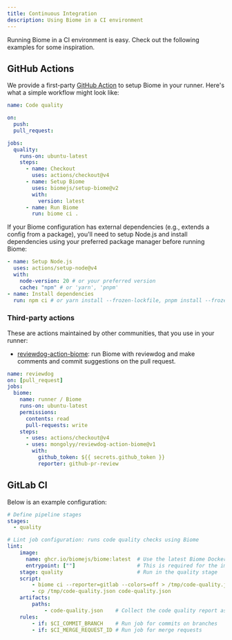 ```yaml
---
title: Continuous Integration
description: Using Biome in a CI environment
---
```


Running Biome in a CI environment is easy. Check out the following examples for some inspiration.

## GitHub Actions

We provide a first-party [GitHub Action](https://github.com/marketplace/actions/setup-biome) to setup Biome in your runner.
Here's what a simple workflow might look like:

```yaml title="pull_request.yml"
name: Code quality

on:
  push:
  pull_request:

jobs:
  quality:
    runs-on: ubuntu-latest
    steps:
      - name: Checkout
        uses: actions/checkout@v4
      - name: Setup Biome
        uses: biomejs/setup-biome@v2
        with:
          version: latest
      - name: Run Biome
        run: biome ci .
```

If your Biome configuration has external dependencies (e.g., extends a config from a package), you'll need to setup Node.js and install dependencies using your preferred package manager before running Biome:

```yaml
- name: Setup Node.js
  uses: actions/setup-node@v4
  with:
    node-version: 20 # or your preferred version
    cache: "npm" # or 'yarn', 'pnpm'
- name: Install dependencies
  run: npm ci # or yarn install --frozen-lockfile, pnpm install --frozen-lockfile
```

### Third-party actions

These are actions maintained by other communities, that you use in your runner:

- [reviewdog-action-biome](https://github.com/marketplace/actions/run-biome-with-reviewdog): run Biome with reviewdog and make comments and commit suggestions on the pull request.

```yaml title="pull_request.yml"
name: reviewdog
on: [pull_request]
jobs:
  biome:
    name: runner / Biome
    runs-on: ubuntu-latest
    permissions:
      contents: read
      pull-requests: write
    steps:
      - uses: actions/checkout@v4
      - uses: mongolyy/reviewdog-action-biome@v1
        with:
          github_token: ${{ secrets.github_token }}
          reporter: github-pr-review
```

## GitLab CI

Below is an example configuration:

```yaml title=".gitlab-ci.yml"
# Define pipeline stages
stages:
  - quality

# Lint job configuration: runs code quality checks using Biome
lint:
    image: 
      name: ghcr.io/biomejs/biome:latest  # Use the latest Biome Docker image
      entrypoint: [""]                    # This is required for the image to work in GitLab CI
    stage: quality                        # Run in the quality stage
    script:
        - biome ci --reporter=gitlab --colors=off > /tmp/code-quality.json 
        - cp /tmp/code-quality.json code-quality.json
    artifacts:
        paths:
            - code-quality.json    # Collect the code quality report as an artifact
    rules:
        - if: $CI_COMMIT_BRANCH    # Run job for commits on branches
        - if: $CI_MERGE_REQUEST_ID # Run job for merge requests
```
